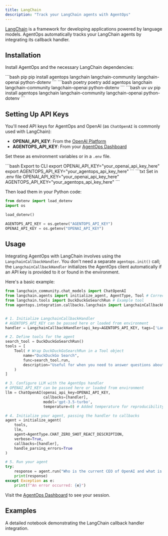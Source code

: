 ```yaml
---
title: LangChain
description: "Track your LangChain agents with AgentOps"
---
```


[LangChain](https://python.langchain.com/docs/tutorials/) is a framework for developing applications powered by language models. AgentOps automatically tracks your LangChain agents by integrating its callback handler.

## Installation

Install AgentOps and the necessary LangChain dependencies:

<CodeGroup>
  ```bash pip
  pip install agentops langchain langchain-community langchain-openai python-dotenv
  ```
  ```bash poetry
  poetry add agentops langchain langchain-community langchain-openai python-dotenv
  ```
  ```bash uv
  uv pip install agentops langchain langchain-community langchain-openai python-dotenv
  ```
</CodeGroup>

## Setting Up API Keys

You'll need API keys for AgentOps and OpenAI (as `ChatOpenAI` is commonly used with LangChain):
- **OPENAI_API_KEY**: From the [OpenAI Platform](https://platform.openai.com/api-keys)
- **AGENTOPS_API_KEY**: From your [AgentOps Dashboard](https://app.agentops.ai/)

Set these as environment variables or in a `.env` file.

<CodeGroup>
  ```bash Export to CLI
  export OPENAI_API_KEY="your_openai_api_key_here"
  export AGENTOPS_API_KEY="your_agentops_api_key_here"
  ```
  ```txt Set in .env file
  OPENAI_API_KEY="your_openai_api_key_here"
  AGENTOPS_API_KEY="your_agentops_api_key_here"
  ```
</CodeGroup>

Then load them in your Python code:
```python
from dotenv import load_dotenv
import os

load_dotenv()

AGENTOPS_API_KEY = os.getenv("AGENTOPS_API_KEY")
OPENAI_API_KEY = os.getenv("OPENAI_API_KEY")
```

## Usage

Integrating AgentOps with LangChain involves using the `LangchainCallbackHandler`.
<Tip>
You don't need a separate `agentops.init()` call; the `LangchainCallbackHandler` initializes the AgentOps client automatically if an API key is provided to it or found in the environment.
</Tip>

Here's a basic example:

```python
from langchain_community.chat_models import ChatOpenAI
from langchain.agents import initialize_agent, AgentType, Tool # Corrected Tool import
from langchain.tools import DuckDuckGoSearchRun # Example tool
from agentops.integration.callbacks.langchain import LangchainCallbackHandler


# 1. Initialize LangchainCallbackHandler
# AGENTOPS_API_KEY can be passed here or loaded from environment
handler = LangchainCallbackHandler(api_key=AGENTOPS_API_KEY, tags=['LangChain Example'])

# 2. Define tools for the agent
search_tool = DuckDuckGoSearchRun()
tools = [
    Tool( # Wrap DuckDuckGoSearchRun in a Tool object
        name="DuckDuckGo Search",
        func=search_tool.run,
        description="Useful for when you need to answer questions about current events or the current state of the world."
    )
]

# 3. Configure LLM with the AgentOps handler
# OPENAI_API_KEY can be passed here or loaded from environment
llm = ChatOpenAI(openai_api_key=OPENAI_API_KEY,
                 callbacks=[handler],
                 model='gpt-3.5-turbo',
                 temperature=0) # Added temperature for reproducibility

# 4. Initialize your agent, passing the handler to callbacks
agent = initialize_agent(
    tools,
    llm,
    agent=AgentType.CHAT_ZERO_SHOT_REACT_DESCRIPTION,
    verbose=True,
    callbacks=[handler], 
    handle_parsing_errors=True
)

# 5. Run your agent
try:
    response = agent.run("Who is the current CEO of OpenAI and what is his most recent public statement?")
    print(response)
except Exception as e:
    print(f"An error occurred: {e}")
```

Visit the [AgentOps Dashboard](https://app.agentops.ai/) to see your session.

## Examples
<CardGroup cols={1}>
  <Card title="LangChain Example" icon="notebook" href="/v2/examples/langchain">
    A detailed notebook demonstrating the LangChain callback handler integration.
  </Card>
</CardGroup>

<script type="module" src="/scripts/github_stars.js"></script>
<script type="module" src="/scripts/scroll-img-fadein-animation.js"></script>
<script type="module" src="/scripts/button_heartbeat_animation.js"></script>
<script type="css" src="/styles/styles.css"></script>
<script type="module" src="/scripts/adjust_api_dynamically.js"></script>
